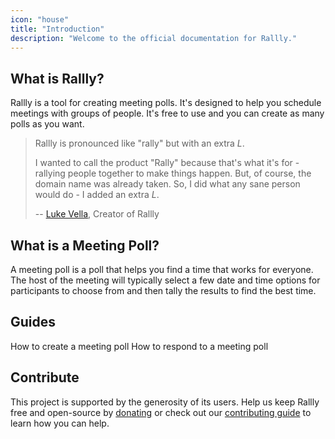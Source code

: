 ```yaml
---
icon: "house"
title: "Introduction"
description: "Welcome to the official documentation for Rallly."
---
```


## What is Rallly?

Rallly is a tool for creating meeting polls. It's designed to help you
schedule meetings with groups of people. It's free to use and
you can create as many polls as you want.

> Rallly is pronounced like "rally" but with an extra _L_.
>
> I wanted to call the product "Rally" because that's what it's for - rallying people together to make things happen.
> But, of course, the domain name was already taken. So, I did what any sane person would do - I added an extra _L_.
>
> -- [Luke Vella](https://twitter.com/imlukevella), Creator of Rallly

## What is a Meeting Poll?

A meeting poll is a poll that helps you find a time that works for everyone. The host
of the meeting will typically select a few date and time options for participants to choose
from and then tally the results to find the best time.

## Guides

<CardGroup cols={2}>
  <Card title="Workflow" icon="user" href="/workflow">
    How to create a meeting poll
  </Card>
  <Card title="Guides for Participants" icon="users" href="/participants">
    How to respond to a meeting poll
  </Card>
</CardGroup>

## Contribute

This project is supported by the generosity of its users. Help us keep Rallly free and open-source by [donating](/contribute/donations) or check out
our [contributing guide](/contribute) to learn how you can help.
